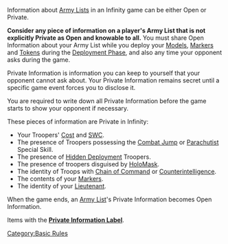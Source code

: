 {{n5-section-basic-rules}}


Information about [[Army List]]s in an Infinity game can be either Open or Private.

'''Consider any piece of information on a player's Army List that is not explicitly Private as Open and knowable to all.''' You must share Open Information about your Army List while you deploy your [[Models]], [[Markers]] and [[Tokens]] during the [[Deployment Phase]], and also any time your opponent asks during the game.

Private Information is information you can keep to yourself that your opponent cannot ask about. Your Private Information remains secret until a specific game event forces you to disclose it.

You are required to write down all Private Information before the game starts to show your opponent if necessary.

These pieces of information are Private in Infinity:

* Your Troopers' [[Cost]] and [[SWC]].
* The presence of Troopers possessing the [[Combat Jump]] or [[Parachutist]] Special Skill.
* The presence of [[Hidden Deployment]] Troopers.
* The presence of troopers disguised by [[HoloMask]].
* The identity of Troops with [[Chain of Command]] or [[Counterintelligence]].
* The contents of your [[Markers]].
* The identity of your [[Lieutenant]].  
When the game ends, an [[Army List]]'s Private Information becomes Open Information.


{{see-also}}
Items with the '''[[:Category:Private Information | Private Information Label]]'''.
{{see-also-end}}



[[Category:Basic Rules]]